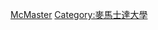 {{catmore|麥馬士達大學}}
{{Commonscat|Alumni of McMaster University}}

[[Category:加拿大大學校友|McMaster]]
[[Category:麥馬士達大學|Category:麥馬士達大學]]